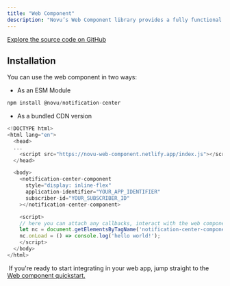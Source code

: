 ```yaml
---
title: "Web Component"
description: "Novu’s Web Component library provides a fully functional and embeddable notification center widget with real-time updates that you can drop into any web application."
---
```


[Explore the source code on GitHub](https://github.com/novuhq/novu/tree/next/packages/notification-center)


## Installation

You can use the web component in two ways:

- As an ESM Module

```js
npm install @novu/notification-center
```

- As a bundled CDN version

```js
<!DOCTYPE html>
<html lang="en">
  <head>
  ...
    <script src="https://novu-web-component.netlify.app/index.js"></script>
  </head>

  <body>
    <notification-center-component
      style="display: inline-flex"
      application-identifier="YOUR_APP_IDENTIFIER"
      subscriber-id="YOUR_SUBSCRIBER_ID"
    ></notification-center-component>

    <script>
    // here you can attach any callbacks, interact with the web component API
    let nc = document.getElementsByTagName('notification-center-component')[0];
    nc.onLoad = () => console.log('hello world!');
    </script>
  </body>
</html>
```

<Tip> If you're ready to start integrating in your web app, jump straight to the [Web component quickstart.](/quickstarts/vanillajs)</Tip>
